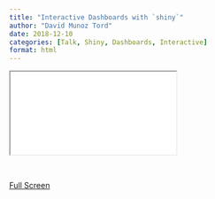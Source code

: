 ```yaml
---
title: "Interactive Dashboards with `shiny`"
author: "David Munoz Tord"
date: 2018-12-10
categories: [Talk, Shiny, Dashboards, Interactive]
format: html
---
```


::: {.iframe-container}
<iframe class="iframe-responsive" scrolling="no" src="talk-2018-12-east-la-r-users.html"></iframe>
:::

<br>

<a href="/talks/2018-12-east-la-r-users/talk-2018-12-east-la-r-users.html#/" class="btn btn-secondary">Full Screen</a>

